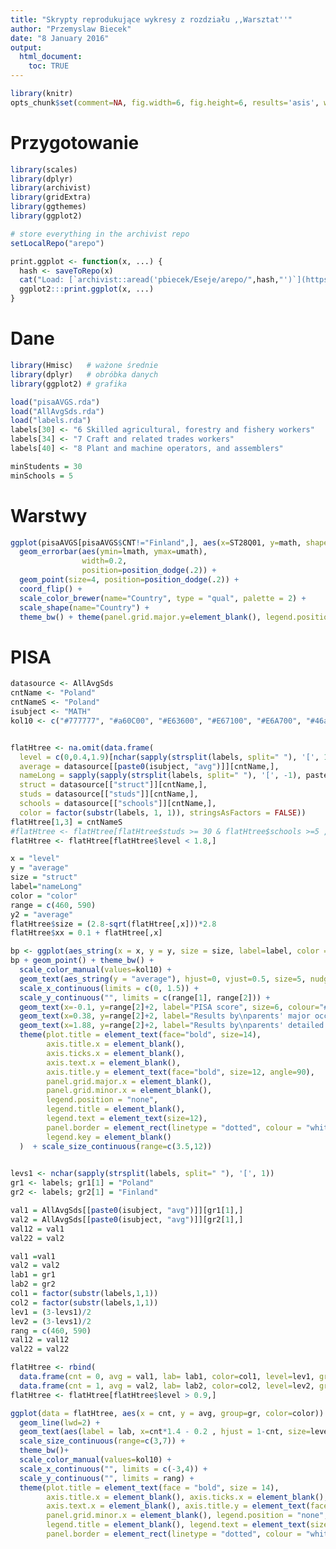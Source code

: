 ```yaml
---
title: "Skrypty reprodukujące wykresy z rozdziału ,,Warsztat''"
author: "Przemyslaw Biecek"
date: "8 January 2016"
output: 
  html_document:
    toc: TRUE
---
```


```r
library(knitr)
opts_chunk$set(comment=NA, fig.width=6, fig.height=6, results='asis', warning=FALSE, message=FALSE, cache=TRUE)
```

# Przygotowanie

```r
library(scales)
library(dplyr)
library(archivist)
library(gridExtra)
library(ggthemes)
library(ggplot2)

# store everything in the archivist repo
setLocalRepo("arepo")

print.ggplot <- function(x, ...) {
  hash <- saveToRepo(x)
  cat("Load: [`archivist::aread('pbiecek/Eseje/arepo/",hash,"')`](https://github.com/pbiecek/Eseje/raw/master/arepo/gallery/",hash,".rda)\n", sep="")
  ggplot2:::print.ggplot(x, ...)
}

```

# Dane

```r
library(Hmisc)   # ważone średnie
library(dplyr)   # obróbka danych
library(ggplot2) # grafika

load("pisaAVGS.rda")
load("AllAvgSds.rda")
load("labels.rda")
labels[30] <- "6 Skilled agricultural, forestry and fishery workers"
labels[34] <- "7 Craft and related trades workers"
labels[40] <- "8 Plant and machine operators, and assemblers"

minStudents = 30
minSchools = 5
```

# Warstwy

```r
ggplot(pisaAVGS[pisaAVGS$CNT!="Finland",], aes(x=ST28Q01, y=math, shape=CNT,colour=CNT)) + 
  geom_errorbar(aes(ymin=lmath, ymax=umath), 
                width=0.2, 
                position=position_dodge(.2)) +
  geom_point(size=4, position=position_dodge(.2)) + 
  coord_flip() +
  scale_color_brewer(name="Country", type = "qual", palette = 2) + 
  scale_shape(name="Country") + 
  theme_bw() + theme(panel.grid.major.y=element_blank(), legend.position=c(0.85,0.15)) + xlab("") + ggtitle("Math score vs. number of books")

```


# PISA


```r
datasource <- AllAvgSds
cntName <- "Poland"
cntNameS <- "Poland"
isubject <- "MATH"
kol10 <- c("#777777", "#a60C00", "#E63600", "#E67100", "#E6A700", "#46a604", "#00B6E6", "#00AAE6", "#008Dc6", "#0063a6", "#000000")


flatHtree <- na.omit(data.frame(
  level = c(0,0.4,1.9)[nchar(sapply(strsplit(labels, split=" "), '[', 1))+1],
  average = datasource[[paste0(isubject, "avg")]][cntName,],
  nameLong = sapply(sapply(strsplit(labels, split=" "), '[', -1), paste, collapse=" "),
  struct = datasource[["struct"]][cntName,],
  studs = datasource[["studs"]][cntName,],
  schools = datasource[["schools"]][cntName,],
  color = factor(substr(labels, 1, 1)), stringsAsFactors = FALSE))
flatHtree[1,3] = cntNameS
#flatHtree <- flatHtree[flatHtree$studs >= 30 & flatHtree$schools >=5 , ]
flatHtree <- flatHtree[flatHtree$level < 1.8,]

x = "level"
y = "average"
size = "struct"
label="nameLong"
color = "color"
range = c(460, 590)
y2 = "average"
flatHtree$size = (2.8-sqrt(flatHtree[,x]))*2.8
flatHtree$xx = 0.1 + flatHtree[,x]
```
```r
bp <- ggplot(aes_string(x = x, y = y, size = size, label=label, color = color), data=flatHtree)
bp + geom_point() + theme_bw() +
  scale_color_manual(values=kol10) +
  geom_text(aes_string(y = "average"), hjust=0, vjust=0.5, size=5, nudge_x=0.05) + 
  scale_x_continuous(limits = c(0, 1.5)) + 
  scale_y_continuous("", limits = c(range[1], range[2])) + 
  geom_text(x=-0.1, y=range[2]+2, label="PISA score", size=6, colour="#777777", hjust=0, vjust=0.5) + 
  geom_text(x=0.38, y=range[2]+2, label="Results by\nparents' major occupational groups", size=6, colour="#777777", hjust=0, vjust=0.5) + 
  geom_text(x=1.88, y=range[2]+2, label="Results by\nparents' detailed occupational groups", size=6, colour="#777777", hjust=0, vjust=0.5)  + 
  theme(plot.title = element_text(face="bold", size=14), 
        axis.title.x = element_blank(),
        axis.ticks.x = element_blank(),
        axis.text.x = element_blank(),
        axis.title.y = element_text(face="bold", size=12, angle=90),
        panel.grid.major.x = element_blank(), 
        panel.grid.minor.x = element_blank(), 
        legend.position = "none", 
        legend.title = element_blank(), 
        legend.text = element_text(size=12),
        panel.border = element_rect(linetype = "dotted", colour = "white"),
        legend.key = element_blank() 
  )  + scale_size_continuous(range=c(3.5,12)) 
 
```

```r

levs1 <- nchar(sapply(strsplit(labels, split=" "), '[', 1))
gr1 <- labels; gr1[1] = "Poland"
gr2 <- labels; gr2[1] = "Finland"

val1 = AllAvgSds[[paste0(isubject, "avg")]][gr1[1],]
val2 = AllAvgSds[[paste0(isubject, "avg")]][gr2[1],]
val12 = val1
val22 = val2

val1 =val1
val2 = val2
lab1 = gr1
lab2 = gr2
col1 = factor(substr(labels,1,1))
col2 = factor(substr(labels,1,1))
lev1 = (3-levs1)/2
lev2 = (3-levs1)/2
rang = c(460, 590)
val12 = val12
val22 = val22

flatHtree <- rbind(
  data.frame(cnt = 0, avg = val1, lab= lab1, color=col1, level=lev1, gr=gr1, avg2=val12),
  data.frame(cnt = 1, avg = val2, lab= lab2, color=col2, level=lev2, gr=gr2, avg2=val22))
flatHtree <- flatHtree[flatHtree$level > 0.9,]

ggplot(data = flatHtree, aes(x = cnt, y = avg, group=gr, color=color)) + 
  geom_line(lwd=2) +
  geom_text(aes(label = lab, x=cnt*1.4 - 0.2 , hjust = 1-cnt, size=level, y=avg2)) + 
  scale_size_continuous(range=c(3,7)) + 
  theme_bw()+
  scale_color_manual(values=kol10) + 
  scale_x_continuous("", limits = c(-3,4)) + 
  scale_y_continuous("", limits = rang) + 
  theme(plot.title = element_text(face = "bold", size = 14), 
        axis.title.x = element_blank(), axis.ticks.x = element_blank(), 
        axis.text.x = element_blank(), axis.title.y = element_text(face = "bold", size = 12, angle = 90), panel.grid.major.x = element_blank(), 
        panel.grid.minor.x = element_blank(), legend.position = "none", 
        legend.title = element_blank(), legend.text = element_text(size = 12), 
        panel.border = element_rect(linetype = "dotted", colour = "white"), legend.key = element_blank())+ scale_size_continuous(range=c(3.5,12)) 


```

